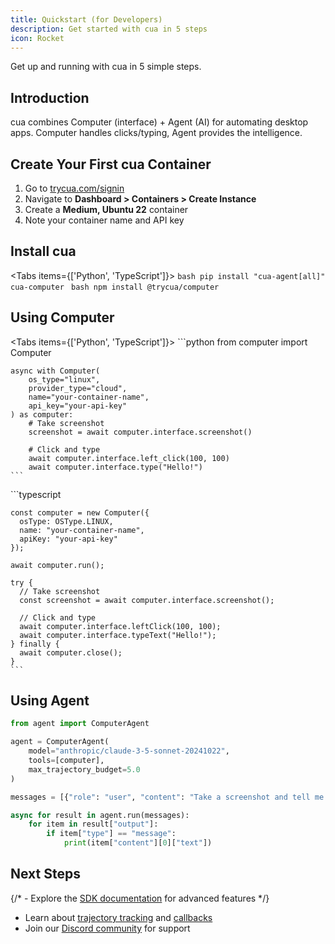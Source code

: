 ```yaml
---
title: Quickstart (for Developers)
description: Get started with cua in 5 steps
icon: Rocket
---
```



Get up and running with cua in 5 simple steps.

<Steps>
<Step>

## Introduction

cua combines Computer (interface) + Agent (AI) for automating desktop apps. Computer handles clicks/typing, Agent provides the intelligence.

</Step>

<Step>

## Create Your First cua Container

1. Go to [trycua.com/signin](https://www.trycua.com/signin)
2. Navigate to **Dashboard > Containers > Create Instance**
3. Create a **Medium, Ubuntu 22** container
4. Note your container name and API key

</Step>

<Step>

## Install cua

<Tabs items={['Python', 'TypeScript']}>
  <Tab value="Python">
    ```bash pip install "cua-agent[all]" cua-computer ```
  </Tab>
  <Tab value="TypeScript">```bash npm install @trycua/computer ```</Tab>
</Tabs>

</Step>

<Step>

## Using Computer

<Tabs items={['Python', 'TypeScript']}>
  <Tab value="Python">
    ```python
    from computer import Computer

    async with Computer(
        os_type="linux",
        provider_type="cloud",
        name="your-container-name",
        api_key="your-api-key"
    ) as computer:
        # Take screenshot
        screenshot = await computer.interface.screenshot()

        # Click and type
        await computer.interface.left_click(100, 100)
        await computer.interface.type("Hello!")
    ```

  </Tab>
  <Tab value="TypeScript">
    ```typescript

    const computer = new Computer({
      osType: OSType.LINUX,
      name: "your-container-name",
      apiKey: "your-api-key"
    });

    await computer.run();

    try {
      // Take screenshot
      const screenshot = await computer.interface.screenshot();

      // Click and type
      await computer.interface.leftClick(100, 100);
      await computer.interface.typeText("Hello!");
    } finally {
      await computer.close();
    }
    ```

  </Tab>
</Tabs>

</Step>

<Step>

## Using Agent

```python
from agent import ComputerAgent

agent = ComputerAgent(
    model="anthropic/claude-3-5-sonnet-20241022",
    tools=[computer],
    max_trajectory_budget=5.0
)

messages = [{"role": "user", "content": "Take a screenshot and tell me what you see"}]

async for result in agent.run(messages):
    for item in result["output"]:
        if item["type"] == "message":
            print(item["content"][0]["text"])
```

</Step>
</Steps>

## Next Steps

{/* - Explore the [SDK documentation](/sdk) for advanced features */}

- Learn about [trajectory tracking](/agent-sdk/callbacks/trajectories) and [callbacks](/agent-sdk/callbacks/agent-lifecycle)
- Join our [Discord community](https://discord.com/invite/mVnXXpdE85) for support
